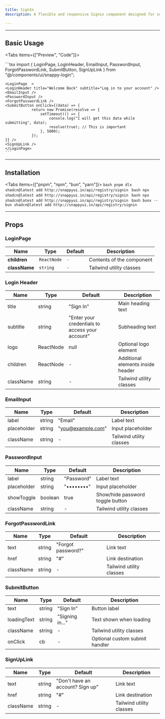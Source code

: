 ```yaml
---
title: SignIn
description: A flexible and responsive Signin component designed for seamless modern UI experiences.

---
```



---

## Basic Usage

<Tabs items={["Preview", "Code"]}>
  <Tab value="Preview">
    <div className="flex flex-col items-center justify-center mb-6 rounded-lg py-5 px-5">
      <SnappySignIn />
    </div>
  </Tab>

  <Tab value="Code">
    ```tsx
    import {
    LoginPage,
    LoginHeader,
    EmailInput,
    PasswordInput,
    ForgotPasswordLink,
    SubmitButton,
    SignUpLink
    } from "@/components/ui/snappy-login";

    <LoginPage  >
    <LoginHeader title="Welcome Back" subtitle="Log in to your account" />
    <EmailInput />
    <PasswordInput />
    <ForgotPasswordLink />
    <SubmitButton onClick={(data) => {
                return new Promise(resolve => {
                    setTimeout(() => {
                        console.log("I will get this data while submitting", data);
                        resolve(true); // This is important
                    }, 5000);
                });
    }} />
    <SignUpLink />
    </LoginPage>
    ```
  </Tab>
</Tabs>

---

## Installation

<Tabs items={["pnpm", "npm", "bun", "yarn"]}>
  <Tab value="pnpm">
    ```bash
    pnpm dlx shadcn@latest add http://snappyui.in/api/registry/signin
    ```
  </Tab>
  <Tab value="npm">
    ```bash
    npx shadcn@latest add http://snappyui.in/api/registry/signin
    ```
  </Tab>
  <Tab value="yarn">
    ```bash
    npx shadcn@latest add http://snappyui.in/api/registry/signin
    ```
  </Tab>
  <Tab value="bun">
    ```bash
    bunx --bun shadcn@latest add http://snappyui.in/api/registry/signin
    ```
  </Tab>
</Tabs>

---

## Props

### LoginPage
|<b>Name</b> |	<b>Type</b> | <b>Default</b> |	<b>Description</b> |
| ------------- | -------------------------------------------------------------------------------------------------- | ---------------- | -----------------------------|
| **children**     |`ReactNode`| `-` | Contents of the component |
| **className**     |`string`| `-` | Tailwind utility classes |

### Login Header

|<b>Name</b> |	<b>Type</b> | <b>Default</b> |	<b>Description</b> |
| ------------- | -------------------------------------------------------------------------------------------------- | ---------------- | -----------------------------|
| title | string | "Sign In" | Main heading text |  
subtitle | string | "Enter your credentials to access your account" | Subheading text |
logo | ReactNode | null | Optional logo element | 
children | ReactNode | - | Additional elements inside header | 
 className | string | - | Tailwind utility classes |

### EmailInput

|<b>Name</b> |	<b>Type</b> | <b>Default</b> |	<b>Description</b> |
| ------------- | -------------------------------------------------------------------------------------------------- | ---------------- | -----------------------------|
label | string | "Email" | Label text |
placeholder | string | "you@example.com" | Input placeholder |
 className | string | - | Tailwind utility classes |

### PasswordInput

|<b>Name</b> |	<b>Type</b> | <b>Default</b> |	<b>Description</b> |
| ------------- | -------------------------------------------------------------------------------------------------- | ---------------- | -----------------------------|
| label | string | "Password" | Label text | 
placeholder | string | "••••••••" | Input placeholder | 
showToggle | boolean | true | Show/hide password toggle button | 
className | string | - | Tailwind utility classes |

### ForgotPasswordLink

|<b>Name</b> |	<b>Type</b> | <b>Default</b> |	<b>Description</b> |
| ------------- | -------------------------------------------------------------------------------------------------- | ---------------- | -----------------------------|
| text | string | "Forgot password?" | Link text | 
href | string | "#" | Link destination | 
className | string | - | Tailwind utility classes |

### SubmitButton

|<b>Name</b> |	<b>Type</b> | <b>Default</b> |	<b>Description</b> |
| ------------- | -------------------------------------------------------------------------------------------------- | ---------------- | -----------------------------|
| text | string | "Sign In" | Button label | 
loadingText | string | "Signing in..." | Text shown when loading | 
className | string | - | Tailwind utility classes | 
onClick | cb | - | Optional custom submit handler |

### SignUpLink

|<b>Name</b> |	<b>Type</b> | <b>Default</b> |	<b>Description</b> |
| ------------- | -------------------------------------------------------------------------------------------------- | ---------------- | -----------------------------|
| text | string | "Don't have an account? Sign up" | Link text | 
href | string | "#" | Link destination |
className | string | - | Tailwind utility classes |